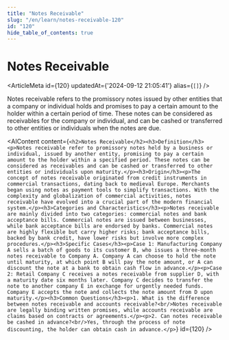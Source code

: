 ```yaml
---
title: "Notes Receivable"
slug: "/en/learn/notes-receivable-120"
id: "120"
hide_table_of_contents: true
---
```



# Notes Receivable

<ArticleMeta id={120} updatedAt={'2024-09-12 21:05:41'} alias={`[]`} />
<div className='border-solid border-b border-t-0 my-4 border-[var(--ifm-color-gray-300)]' />

Notes receivable refers to the promissory notes issued by other entities that a company or individual holds and promises to pay a certain amount to the holder within a certain period of time. These notes can be considered as receivables for the company or individual, and can be cashed or transferred to other entities or individuals when the notes are due.

<AIContent content={`<h2>Notes Receivable</h2><h3>Definition</h3><p>Notes receivable refer to promissory notes held by a business or individual, issued by another entity, promising to pay a certain amount to the holder within a specified period. These notes can be considered as receivables and can be cashed or transferred to other entities or individuals upon maturity.</p><h3>Origin</h3><p>The concept of notes receivable originated from credit instruments in commercial transactions, dating back to medieval Europe. Merchants began using notes as payment tools to simplify transactions. With the complexity and globalization of commercial activities, notes receivable have evolved into a crucial part of the modern financial system.</p><h3>Categories and Characteristics</h3><p>Notes receivable are mainly divided into two categories: commercial notes and bank acceptance bills. Commercial notes are issued between businesses, while bank acceptance bills are endorsed by banks. Commercial notes are highly flexible but carry higher risks; bank acceptance bills, backed by bank credit, have lower risks but involve more complex procedures.</p><h3>Specific Cases</h3><p>Case 1: Manufacturing Company A sells a batch of goods to its customer B, who issues a three-month notes receivable to Company A. Company A can choose to hold the note until maturity, at which point B will pay the note amount, or A can discount the note at a bank to obtain cash flow in advance.</p><p>Case 2: Retail Company C receives a notes receivable from supplier D, with a maturity date six months later. Company C decides to transfer the note to another company E in exchange for urgently needed funds. Company E accepts the note and collects the note amount from D upon maturity.</p><h3>Common Questions</h3><p>1. What is the difference between notes receivable and accounts receivable?<br/>Notes receivable are legally binding written promises, while accounts receivable are claims based on contracts or agreements.</p><p>2. Can notes receivable be cashed in advance?<br/>Yes, through the process of note discounting, the holder can obtain cash in advance.</p>`} id={120} />
